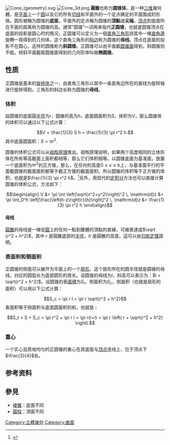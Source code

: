 [[File:Cone_(geometry).svg|thumb]]
[[File:Cone_3d.png|thumb]]
'''圓錐'''也称为'''圆锥体'''，是一种[[三维空间|三维]]幾何體，是[[平面_(数学)|平面]]上一个[[圆|圆]]以及它的所有[[切线|切线]]和平面外的一个定点确定的平面围成的形体。圆形被稱为圆锥的'''底面'''，平面外的定点稱为圆锥的'''頂點'''或'''尖端'''，[[頂點_(幾何)|顶点]]到底面所在平面的距离称为圆锥的高。通常“圆锥”一词用来指代'''正圆锥'''，也就是圆锥顶点在底面的投影是圆心时的情况。正圆锥可以定义为一個[[直角三角形|直角三角形]]绕其中一條[[直角邊|直角邊]]旋轉一周得到的几何体，这个直角三角形的[[斜边|斜边]]称为圆锥的'''母线'''。顶点在底面的投影不在圆心，这样的圆锥称为'''斜圆锥'''。正圆锥可以由平面截[[圆锥面|圆锥面]]得到，斜圆锥则不能。倾斜平面截取圆锥面得到的几何形体叫做'''椭圆锥'''。

== 性质 ==
正圆锥是基本的[[旋转体|旋转体]]之一，由直角三角形以其中一条直角边所在的直线为旋转轴进行旋转得到。三角形的斜边长称为圆锥的'''母线'''。
===体积===
設圆锥的底面圓[[半徑|半徑]]为<math>r</math>，圆锥的高为<math>h</math>，底面圆面积为<math>S</math>，体积为<math>V</math>，那么圆锥体的体积可以通过以下公式计算：
:<math>V =  \frac{1}{3} S h = \frac{1}{3} \pi r^2 h.</math>
其中底面圆面积：<math>S = \pi r^2.</math> 

圆锥的体积公式可以从[[祖暅原理|祖暅原理]]推出。祖暅原理说明，如果两个高度相同的立体形体在所有等高截面上面积都相等，那么它们体积相等。以圆锥底面为基准面，放置一个底面积为<math> \pi r^2 </math>的正方锥，那么，在任何的高度<math>0 \le x \le h</math>上，与基准面平行的平面截圆锥的截面面积都等于截正方锥的截面面积。所以圆锥的体积等于正方锥的体积，也就是<math>\frac{1}{3} \pi r^2 h</math>。<ref>{{cite web|title=应用祖暅原理求圆锥曲线绕轴旋转所得旋转体的体积|url=http://www.cnki.com.cn/Article/CJFDTotal-SXTB199009011.htm|accessdate=2013-10-09|archive-date=2014-02-21|archive-url=https://web.archive.org/web/20140221000436/http://www.cnki.com.cn/Article/CJFDTotal-SXTB199009011.htm|dead-url=no}}</ref>另外，用现代的[[定积分|定积分]]方法也可以直接计算圆锥的体积公式，方法如下：

:<math>\begin{align}
V &= \pi \int \left(\sqrt{x^2+y^2}\right)^2 \, \mathrm{d}z 
  &= \pi \int_0^h \left[\frac{\left(h-z\right)r}{h}\right]^2 \, \mathrm{d}z
  &= \frac{1}{3} \pi r^2 h
\end{align}
</math>
====母线====
[[圓錐|圓錐]]的母线是一條從[[圓|圓]]上的任何一點到錐體的頂點的直線，可被表達成<math> \sqrt {r^2 + h^2} </math>，其中 <math>r</math>
是圓錐底部的[[半徑|半徑]]，<math>h</math> 是圓錐的高度。這可以由[[勾股定理|勾股定理]]證明。

===表面积和侧面积===
正圆锥的侧面可以展开为平面上的一个[[扇形|扇形]]。这个扇形所在的圆半径就是圆锥的母线，对应的圆弧长为底部圆形的周长。设圆锥的母线为<math>l</math>，斜高可以表示为：<math>l = \sqrt{r^2 + h^2}</math>。设圆锥的表[[面積|面積]]为<math>S_t</math>，侧面积为<math>S_c</math>，侧面积（也就是扇形的面积）可以用以下公式计算：
:<math>S_c = \pi r l = \pi r \sqrt{r^2 + h^2} </math>
表面积等于侧面积与底面圆面积的和，也就是：
:<math>S_t = S + S_c = \pi r^2 + \pi r l = \pi r(r+l) = \pi r \left( r + \sqrt{r^2 + h^2} \right). </math>

===重心===
一个实心且质地均匀的正圆锥的重心在其底面与[[頂點_(幾何)|顶点]]连线上，位于顶点下<math>\frac{3}{4}</math>处。

==参考资料==
{{reflist}} 

== 參見 ==
* [[棱錐|棱錐]]：底面不同
* [[圓柱|圓柱]]：頂面不同

{{几何术语}}


[[Category:立體幾何|Category:立體幾何]]
[[Category:曲面|Category:曲面]]